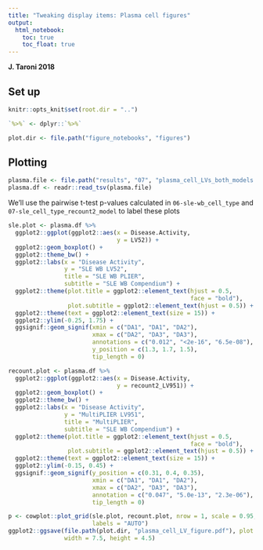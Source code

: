 ```yaml
---
title: "Tweaking display items: Plasma cell figures"
output:   
  html_notebook: 
    toc: true
    toc_float: true
---
```


**J. Taroni 2018**

## Set up 

```r
knitr::opts_knit$set(root.dir = "..")
```

```r
`%>%` <- dplyr::`%>%`
```

```r
plot.dir <- file.path("figure_notebooks", "figures")
```

## Plotting

```r
plasma.file <- file.path("results", "07", "plasma_cell_LVs_both_models.tsv")
plasma.df <- readr::read_tsv(plasma.file)
```

We'll use the pairwise t-test p-values calculated in `06-sle-wb_cell_type` and `07-sle_cell_type_recount2_model` to label these plots

```r
sle.plot <- plasma.df %>%
  ggplot2::ggplot(ggplot2::aes(x = Disease.Activity, 
                               y = LV52)) +
  ggplot2::geom_boxplot() +
  ggplot2::theme_bw() +
  ggplot2::labs(x = "Disease Activity",
                y = "SLE WB LV52",
                title = "SLE WB PLIER",
                subtitle = "SLE WB Compendium") +
  ggplot2::theme(plot.title = ggplot2::element_text(hjust = 0.5, 
                                                    face = "bold"),
                 plot.subtitle = ggplot2::element_text(hjust = 0.5)) +
  ggplot2::theme(text = ggplot2::element_text(size = 15)) +
  ggplot2::ylim(-0.25, 1.75) +
  ggsignif::geom_signif(xmin = c("DA1", "DA1", "DA2"), 
                        xmax = c("DA2", "DA3", "DA3"), 
                        annotations = c("0.012", "<2e-16", "6.5e-08"), 
                        y_position = c(1.3, 1.7, 1.5),
                        tip_length = 0)
```

```r
recount.plot <- plasma.df %>%
  ggplot2::ggplot(ggplot2::aes(x = Disease.Activity, 
                               y = recount2_LV951)) +
  ggplot2::geom_boxplot() +
  ggplot2::theme_bw() +
  ggplot2::labs(x = "Disease Activity",
                y = "MultiPLIER LV951",
                title = "MultiPLIER",
                subtitle = "SLE WB Compendium") +
  ggplot2::theme(plot.title = ggplot2::element_text(hjust = 0.5, 
                                                    face = "bold"),
                 plot.subtitle = ggplot2::element_text(hjust = 0.5)) +
  ggplot2::theme(text = ggplot2::element_text(size = 15)) +
  ggplot2::ylim(-0.15, 0.45) +
  ggsignif::geom_signif(y_position = c(0.31, 0.4, 0.35), 
                        xmin = c("DA1", "DA1", "DA2"), 
                        xmax = c("DA2", "DA3", "DA3"),
                        annotation = c("0.047", "5.0e-13", "2.3e-06"), 
                        tip_length = 0) 
```

```r
p <- cowplot::plot_grid(sle.plot, recount.plot, nrow = 1, scale = 0.95, 
                        labels = "AUTO")
ggplot2::ggsave(file.path(plot.dir, "plasma_cell_LV_figure.pdf"), plot = p,
                width = 7.5, height = 4.5)
```

